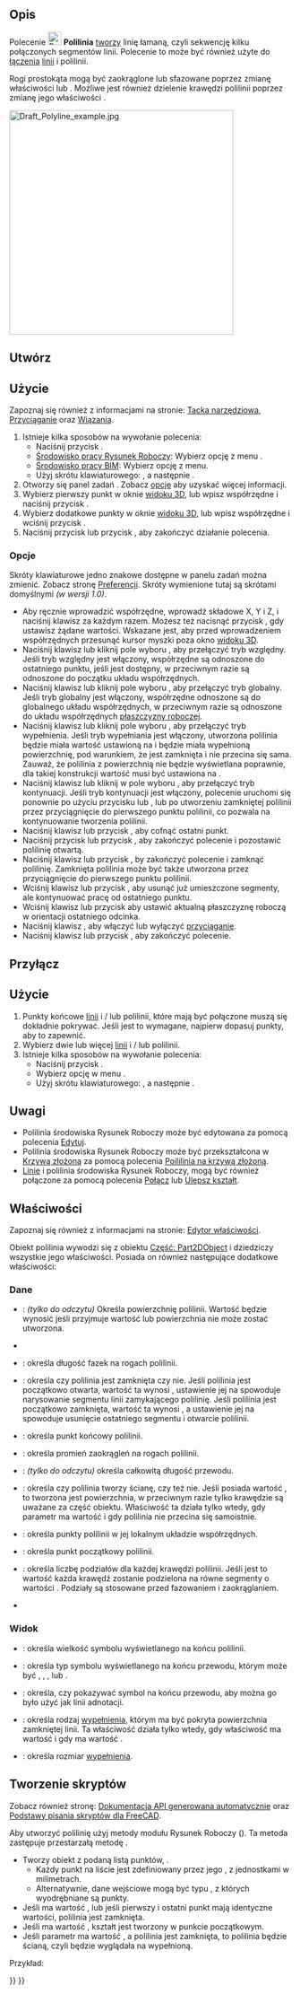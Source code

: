 <languages/>

{{Docnav/pl
|[[Draft_Line/pl|Linia]]
|[[Draft_Fillet/pl|Zaokrąglenie]]
|[[Draft_Workbench/pl|środowisko pracy Rysunek Roboczy]]
|IconL=Draft_Line.svg 
|IconR=Draft_Fillet.svg
|IconC=Workbench_Draft.svg
}}

{{GuiCommand/pl
|Name=Draft Wire
|Name/pl=Rysunek Roboczy: Polilinia
|MenuLocation=Kreślenie → Polilinia<br>Kreślenie 2D → Polilinia
|Workbenches=[[Draft_Workbench/pl|Rysunek Roboczy]], [[BIM_Workbench/pl|BIM]]
|Shortcut={{KEY|P}} {{KEY|L}}
}}

<span id="Description"></span>
==Opis== 

Polecenie [[Image:Draft_Wire.svg|24px]] '''Polilinia''' [[#Utwórz|tworzy]] linię łamaną, czyli sekwencję kilku połączonych segmentów linii. Polecenie to może być również użyte do [[#Przyłącz|łączenia]] [[Draft_Line/pl|linii]] i polilinii.

Rogi prostokąta mogą być zaokrąglone lub sfazowane poprzez zmianę właściwości {{PropertyData/pl|Promień zaokrąglenia}} lub {{PropertyData/pl|Rozmiar fazki}}. Możliwe jest również dzielenie krawędzi polilinii poprzez zmianę jego właściwości {{PropertyData/pl|Podziały}}.

[[Image:Draft_Polyline_example.jpg|400px]]
{{Caption|Linia zdefiniowana przez wiele punktów}}

<span id="Create"></span>
==Utwórz==

<span id="Usage"></span>
==Użycie==

Zapoznaj się również z informacjami na stronie: [[Draft_Tray/pl|Tacka narzędziowa]], [[Draft_Snap/pl|Przyciąganie]] oraz [[Draft_Constrain/pl|Wiązania]].

# Istnieje kilka sposobów na wywołanie polecenia:
#* Naciśnij przycisk {{Button|[[Image:Draft_Wire.svg|16px]] '''Polilinia'''}}.
#* [[Draft_Workbench/pl|Środowisko pracy Rysunek Roboczy]]: Wybierz opcję z menu {{MenuCommand|Kreślenie → [[Image:Draft_Wire.svg|16px]] Polilinia}}.
#* [[BIM_Workbench/pl|Środowisko pracy BIM]]: Wybierz opcję {{MenuCommand|Kreślenie 2D → [[Image:Draft_Wire.svg|16px]] Polilinia}} z menu.
#* Użyj skrótu klawiaturowego: {{KEY|P}}, a następnie {{KEY|L}}.
# Otworzy się panel zadań {{MenuCommand|Polilinia}}. Zobacz [[#Opcje|opcje]] aby uzyskać więcej informacji.
# Wybierz pierwszy punkt w oknie [[3D_view/pl|widoku 3D]], lub wpisz współrzędne i naciśnij przycisk {{Button|[[Image:Draft_AddPoint.svg|16px]]. Wprowadź punkt}}.
# Wybierz dodatkowe punkty w oknie [[3D_view/pl|widoku 3D]], lub wpisz współrzędne i wciśnij przycisk {{Button|[[Image:Draft_AddPoint.svg|16px]]. Wprowadź punkt}}.
# Naciśnij przycisk {{KEY|Esc}} lub przycisk {{Button|Zamknij}}, aby zakończyć działanie polecenia.

<span id="Options"></span>
===Opcje===

Skróty klawiaturowe jedno znakowe dostępne w panelu zadań można zmienić. Zobacz stronę [[Draft_Preferences/pl|Preferencji]]. Skróty wymienione tutaj są skrótami domyślnymi ''(w wersji 1.0)''.

* Aby ręcznie wprowadzić współrzędne, wprowadź składowe X, Y i Z, i naciśnij klawisz {{KEY|Enter}} za każdym razem. Możesz też nacisnąć przycisk {{Button|[[Image:Draft_AddPoint.svg|16px]] Wprowadź punkt}}, gdy ustawisz żądane wartości. Wskazane jest, aby przed wprowadzeniem współrzędnych przesunąć kursor myszki poza okno [[3D_view/pl|widoku 3D]].
* Naciśnij klawisz {{KEY|R}} lub kliknij pole wyboru {{MenuCommand|Względnie}}, aby przełączyć tryb względny. Jeśli tryb względny jest włączony, współrzędne są odnoszone do ostatniego punktu, jeśli jest dostępny, w przeciwnym razie są odnoszone do początku układu współrzędnych.
* Naciśnij klawisz {{KEY|G}} lub kliknij pole wyboru {{MenuCommand|Globalnie}}, aby przełączyć tryb globalny. Jeśli tryb globalny jest włączony, współrzędne odnoszone są do globalnego układu współrzędnych, w przeciwnym razie są odnoszone do układu współrzędnych [[Draft_SelectPlane/pl|płaszczyzny roboczej]].
* Naciśnij klawisz {{KEY|F}} lub kliknij pole wyboru {{MenuCommand|Wypełniony}}, aby przełączyć tryb wypełnienia. Jeśli tryb wypełniania jest włączony, utworzona polilinia będzie miała wartość {{PropertyData/pl|Utwórz powierzchnię}} ustawioną na {{True/pl}} i będzie miała wypełnioną powierzchnię, pod warunkiem, że jest zamknięta i nie przecina się sama. Zauważ, że polilinia z powierzchnią nie będzie wyświetlana poprawnie, dla takiej konstrukcji wartość {{PropertyData/pl|Utwórz powierzchnię}} musi być ustawiona na {{False}}.
* Naciśnij klawisz {{KEY|N}} lub kliknij w pole wyboru {{MenuCommand|Kontynuuj}}, aby przełączyć tryb kontynuacji. Jeśli tryb kontynuacji jest włączony, polecenie uruchomi się ponownie po użyciu przycisku {{Button|[[Image:Draft_FinishLine.svg|16px]] Zakończ}} lub {{Button|[[Image:Draft_CloseLine.svg|16px]] Zamknij}}, lub po utworzeniu zamkniętej polilinii przez przyciągnięcie do pierwszego punktu polilinii, co pozwala na kontynuowanie tworzenia polilinii.
* Naciśnij klawisz {{KEY|/}} lub przycisk {{Button|[[Image:Draft_UndoLine.svg|16px]] Cofnij}}, aby cofnąć ostatni punkt.
* Naciśnij przycisk {{KEY|A}} lub przycisk {{Button|[[Image:Draft_FinishLine.svg|16px]] Zakończ}}, aby zakończyć polecenie i pozostawić polilinię otwartą.
* Naciśnij klawisz {{KEY|O}} lub przycisk {{Button|[[Image:Draft_CloseLine.svg|16px]] Zamknij}}, by zakończyć polecenie i zamknąć polilinię. Zamknięta polilinia może być także utworzona przez przyciągnięcie do pierwszego punktu polilinii.
* Wciśnij klawisz {{KEY|W}} lub przycisk {{Button|[[Image:Draft Wipe.svg|16px]] Wyczyść}}, aby usunąć już umieszczone segmenty, ale kontynuować pracę od ostatniego punktu.
* Wciśnij klawisz {{KEY|U}} lub przycisk {{Button|[[Image:Draft SelectPlane.svg|16px]] [[Draft_SelectPlane/pl|Ustaw płaszczyznę roboczą]]}} aby ustawić aktualną płaszczyznę roboczą w orientacji ostatniego odcinka.
* Naciśnij klawisz {{KEY|S}}, aby włączyć lub wyłączyć [[Draft_Snap/pl|przyciąganie]].
* Naciśnij klawisz {{KEY|Esc}} lub przycisk {{Button|Zamknij}}, aby zakończyć polecenie.

<span id="Join"></span>
==Przyłącz==

<span id="Usage"></span>
==Użycie==

# Punkty końcowe [[Draft_Line/pl|linii]] i / lub polilinii, które mają być połączone muszą się dokładnie pokrywać. Jeśli jest to wymagane, najpierw dopasuj punkty, aby to zapewnić.
# Wybierz dwie lub więcej [[Draft_Line/pl|linii]] i / lub polilinii.
# Istnieje kilka sposobów na wywołanie polecenia:
#* Naciśnij przycisk {{Button|[[Image:Draft_Wire.svg|16px]] '''Polilinia'''}}.
#* Wybierz opcję w menu {{MenuCommand|Kreślenie → [[Image:Draft_Wire.svg|16px]] Polilinia}}.
#* Użyj skrótu klawiaturowego: {{KEY|P}}, a następnie {{KEY|L}}.

<span id="Notes"></span>
==Uwagi==

* Polilinia środowiska Rysunek Roboczy może być edytowana za pomocą polecenia [[Draft_Edit/pl|Edytuj]].
* Polilinia środowiska Rysunek Roboczy może być przekształcona w [[Draft_BSpline/pl|Krzywą złożoną]] za pomocą polecenia [[Draft_WireToBSpline/pl|Poililinia na krzywą złożoną]].
* [[Draft_Line/pl|Linie]] i polilinia środowiska Rysunek Roboczy, mogą być również połączone za pomocą polecenia [[Draft_Join/pl|Połącz]] lub [[Draft_Upgrade/pl|Ulepsz kształt]].

<span id="Properties"></span>
==Właściwości==

Zapoznaj się również z informacjami na stronie: [[Property_editor/pl|Edytor właściwości]].

Obiekt polilinia wywodzi się z obiektu [[Part_Part2DObject/pl|Część: Part2DObject]] i dziedziczy wszystkie jego właściwości. Posiada on również następujące dodatkowe właściwości:

<span id="Data"></span>
===Dane===

{{TitleProperty|Rysunek Roboczy}}

* {{PropertyData/pl|Obszar|Area}}: ''(tylko do odczytu)'' Określa powierzchnię polilinii. Wartość będzie wynosić {{value|0.0}} jeśli {{PropertyData/pl|Utwórz powierzchnię}} przyjmuje wartość {{False/pl}} lub powierzchnia nie może zostać utworzona.
* {{PropertyData/pl|Podstawowa|Link}}
* {{PropertyData/pl|Wielkość fazki|Length}}: określa długość fazek na rogach polilinii.
* {{PropertyData/pl|Zamknięta|Bool}}: określa czy polilinia jest zamknięta czy nie. Jeśli polilinia jest początkowo otwarta, wartość ta wynosi {{FALSE/pl}}, ustawienie jej na {{TRUE/pl}} spowoduje narysowanie segmentu linii zamykającego polilinię. Jeśli polilinia jest początkowo zamknięta, wartość ta wynosi {{TRUE}}, a ustawienie jej na {{FALSE/pl}} spowoduje usunięcie ostatniego segmentu i otwarcie polilinii.
* {{PropertyData/pl|Koniec|VectorDistance}}: określa punkt końcowy polilinii.
* {{PropertyData/pl|Promień zaokrąglenia|Length}}: określa promień zaokrągleń na rogach polilinii.
* {{PropertyData/pl|Długość|Length}}: ''(tylko do odczytu)'' określa całkowitą długość przewodu.
* {{PropertyData/pl|Utwórz powierzchnię|Bool}}: określa czy polilinia tworzy ścianę, czy też nie. Jeśli posiada wartość {{TRUE/pl}}, to tworzona jest powierzchnia, w przeciwnym razie tylko krawędzie są uważane za część obiektu. Właściwość ta działa tylko wtedy, gdy parametr {{PropertyData/pl|Zamknięty}} ma wartość {{TRUE/pl}} i gdy polilinia nie przecina się samoistnie.
* {{PropertyData/pl|Punkty|VectorList}}: określa punkty polilinii w jej lokalnym układzie współrzędnych.
* {{PropertyData/pl|Start|VectorDistance}}: określa punkt początkowy polilinii.
* {{PropertyData/pl|Pododdziały|Integer}}: określa liczbę podziałów dla każdej krawędzi polilinii. Jeśli jest to wartość {{value|1}} każda krawędź zostanie podzielona na równe segmenty o wartości {{value|2}}. Podziały są stosowane przed fazowaniem i zaokrąglaniem.
* {{PropertyData/pl|Narzędzia|Link}}

<span id="View"></span>
===Widok===

{{TitleProperty|Rysunek Roboczy}}

* {{PropertyView|Rozmiar strzałki|Length}}: określa wielkość symbolu wyświetlanego na końcu polilinii.
* {{PropertyView|Typ strzałki|Enumeration}}: określa typ symbolu wyświetlanego na końcu przewodu, którym może być {{value|Dot}}, {{value|Circle}}, {{value|Arrow}}, {{value|Tick}} lub {{value|Tick-2}}.
* {{PropertyView|Zakończenie strzałki.|Bool}}: określa, czy pokazywać symbol na końcu przewodu, aby można go było użyć jak linii adnotacji.
* {{PropertyView|Wzór|Enumeration}}: określa rodzaj [[Draft_Pattern/pl|wypełnienia]], którym ma być pokryta powierzchnia zamkniętej linii. Ta właściwość działa tylko wtedy, gdy właściwość {{PropertyData/pl|Utwórz powierzchnię}} ma wartość {{TRUE/pl}} i gdy {{PropertyView/pl|Display Mode}} ma wartość {{value|Flat Lines}}.
* {{PropertyView|Rozmiar wzoru|Float}}: określa rozmiar [[Draft_Pattern/pl|wypełnienia]].

<span id="Scripting"></span>
==Tworzenie skryptów==

Zobacz również stronę: [https://freecad.github.io/SourceDoc/ Dokumentacja API generowana automatycznie] oraz [[FreeCAD_Scripting_Basics/pl|Podstawy pisania skryptów dla FreeCAD]].

Aby utworzyć polilinię użyj metody {{incode|make_wire}} modułu Rysunek Roboczy ({{Version/pl|0.19}}). Ta metoda zastępuje przestarzałą metodę {{incode|makeWire}}.

{{Code|code=
wire = make_wire(pointslist, closed=False, placement=None, face=None, support=None)
wire = make_wire(Part.Wire, closed=False, placement=None, face=None, support=None)
}}

* Tworzy obiekt {{incode|Wire}} z podaną listą punktów, {{incode|pointslist}}.
** Każdy punkt na liście jest zdefiniowany przez jego {{incode|FreeCAD.Vector}}, z jednostkami w milimetrach.
** Alternatywnie, dane wejściowe mogą być typu {{incode|Part.Wire}}, z których wyodrębniane są punkty.
* Jeśli {{incode|closed}} ma wartość {{incode|True}}, lub jeśli pierwszy i ostatni punkt mają identyczne wartości, polilinia jest zamknięta.
* Jeśli {{incode|placement}} ma wartość {{incode|None}}, kształt jest tworzony w punkcie początkowym.
* Jeśli parametr {{incode|face}} ma wartość {{incode|True}}, a polilinia jest zamknięta, to polilinia będzie ścianą, czyli będzie wyglądała na wypełnioną.

Przykład: 

{{Code|code=
import FreeCAD as App
import Draft

doc = App.newDocument()

p1 = App.Vector(0, 0, 0)
p2 = App.Vector(1000, 1000, 0)
p3 = App.Vector(2000, 0, 0)

wire1 = Draft.make_wire([p1, p2, p3], closed=True)
wire2 = Draft.make_wire([p1, 2*p3, 1.3*p2], closed=True)
wire3 = Draft.make_wire([1.3*p3, p1, -1.7*p2], closed=True)

doc.recompute()
}}


{{Docnav/pl
|[[Draft_Line/pl|Linia]]
|[[Draft_Fillet/pl|Zaokrąglenie]]
|[[Draft_Workbench/pl|środowisko pracy Rysunek Roboczy]]
|IconL=Draft_Line.svg 
|IconR=Draft_Fillet.svg
|IconC=Workbench_Draft.svg
}}

{{Draft Tools navi{{#translation:}}}}
{{Userdocnavi{{#translation:}}}}